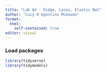 ```yaml
---
title: "Lab 04 - Ridge, Lasso, Elastic Net"
author: "Lucy D'Agostino McGowan"
format: 
  html:
    self-contained: true
editor: visual
---
```


### Load packages

```r
library(tidyverse) 
library(tidymodels)

```

### 
